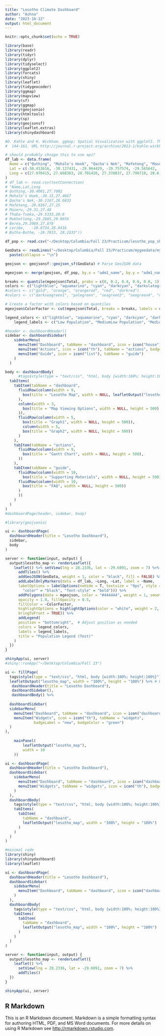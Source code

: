 ```yaml
---
title: "Lesotho Climate Dashboard"
author: "Ashna"
date: "2023-10-12"
output: html_document
---
```


```r
knitr::opts_chunk$set(echo = TRUE)

library(base)
library(readr)
library(tidyr)
library(dplyr)
library(tidyselect)
library(ggplot2)
library(forcats)
library(shiny)
library(leaflet)
library(tidygeocoder)
library(ggmap)
library(mapview)
library(sf)
library(ggmap)
library(geojsonio)
library(htmltools)
library(sp)
library(geojsonsf)
library(leaflet.extras)
library(shinydashboard)

#D. Kahle and H. Wickham. ggmap: Spatial Visualization with ggplot2. The R Journal, 5(1),
#  144-161. URL http://journal.r-project.org/archive/2013-1/kahle-wickham.pdf
```


```r
# should probably chnage this to use api?
df_lab <- data.frame(
  Name = c("Quthing", "Mohale's Hoek", "Qacha's Nek", "Mafeteng", "Maseru", "Thaba-Tseka", "Mokhotlong", "Berea", "Leribe", "Butha-Buthe"),
  Lat = c(-30.413616, -30.127431, -29.964429, -29.757574, -29.565642, -29.5333, -29.2885, -29.2069, -29.018983, -28.823041),
  Long = c(27.970415, 27.668363, 28.701420, 27.378837, 27.796710, 28.6, 29.0656, 27.878, 28.283234, 28.611562)
)
# df_lab <- read.csv(textConnection(
# "Name,Lat,Long
# Quthing,-30.4001,27.7002
# Mohale's Hoek,-30.15,27.4667
# Qacha's Nek,-30.1167,28.6833
# Mafeteng,-29.8167,27.25
# Maseru,-29.31,27.48
# Thaba-Tseka,-29.5333,28.6
# Mokhotlong,-29.2885,29.0656
# Berea,29.2069,27.878
# Leribe,	-28.8734,28.0416
# Butha-Buthe, -28.7833, 28.2333"))
```


```r
df_pop <- read.csv("~/Desktop/Columbia/Fall 23/Practicum/lesotho_pop_short1.csv")
```


```r
GeoData <- readLines("~/Desktop/Columbia/Fall 23/Practicum/mygeodata/mygeodata_merged.json") %>% 
  paste(collapse = "\n") 

geojson <- geojsonsf::geojson_sf(GeoData) # Parse GeoJSON data

mgeojson <- merge(geojson, df_pop, by.x = "adm1_name", by.y = "adm1_name")
```


```r
breaks <- quantile(mgeojson$Total, probs = c(0, 0.2, 0.4, 0.6, 0.8, 1))
colors <- c("lightblue", "aquamarine", "cyan", "darkcyan", "darkslategray")
#colors <- c("gold", "orange", "orangered", "red", "darkred")
#colors <- c("darkseagreen1", "palegreen", "seagreen3", "seagreen4", "darkgreen")

# Create a factor with colors based on quantiles
mgeojson$ColorFactor <- cut(mgeojson$Total, breaks = breaks, labels = colors[1:5], include.lowest = TRUE)

legend_colors <- c("lightblue", "aquamarine", "cyan", "darkcyan", "darkslategray")
    legend_labels <- c("Low Population", "MediumLow Population", "Medium Population","MediumHigh Population", "High Population")

```


```r
#header <- dashboardHeader()
sidebar <- dashboardSidebar(
    sidebarMenu(
      menuItem("Dashboard", tabName = "dashboard", icon = icon("house")),
      menuItem("Actions", icon = icon("th"), tabName = "actions", badgeLabel = "label", badgeColor = "teal"),
      menuItem("Guide", icon = icon("list"), tabName = "guide")
    )
  )

body <- dashboardBody(
      #tags$style(type = "text/css", "html, body {width:100%; height:100%}"),
  tabItems(
    tabItem(tabName = "dashboard",
      fluidRow(column(width = 9,
        box(title = "Lesotho Map", width = NULL, leafletOutput("lesotho_map", height = 500)), # Place the map inside the box
      ),
      column(width = 3,
        box(title = "Map Viewing Options", width = NULL, height = 500)
      )),
      fluidRow(column(width = 5,
        box(title = "Graph1", width = NULL, height = 500)),
        column(width = 5,
        box(title = "Graph2", width = NULL, height = 500))
      )
    ),
    tabItem(tabName = "actions",
      fluidRow(column(width = 9,
        box(title = "Gantt Chart", width = NULL, height = 500),
      ))
    ),
    tabItem(tabName = "guide",
      fluidRow(column(width = 10,
        box(title = "Supporting Materials", width = NULL, height = 500),
      fluidRow(column(width = 10,
        box(title = "FAQ", width = NULL, height = 500))
      )
      ))
    )
  )
)
#dashboardPage(header, sidebar, body)
```


```r
#library(geojsonio)

ui <- dashboardPage(
  dashboardHeader(title = "Lesotho Dashboard"),
  sidebar,
  body
)

server <- function(input, output) {
  output$lesotho_map <- renderLeaflet({
    leaflet() %>% setView(lng = 28.2336, lat = -29.6091, zoom = 7) %>%
      addTiles() %>%
      addGeoJSON(GeoData, weight = 1, color = "black", fill = FALSE) %>%
      addLabelOnlyMarkers(data = df_lab, ~Long, ~Lat, label = ~Name,
      labelOptions = labelOptions(noHide = T, textsize = "9px", style = list(
        "color" = "black", "font-style" = "bold"))) %>%
      addPolygons(data = mgeojson, color = "#444444", weight = 1, smoothFactor = 0.5,
      opacity = 1.0, fillOpacity = 0.5,
      fillColor = ~ColorFactor,
      highlightOptions = highlightOptions(color = "white", weight = 2,
      bringToFront = TRUE)) %>% 
      addLegend(
      position = "bottomright",  # Adjust position as needed
      colors = legend_colors,
      labels = legend_labels,
      title = "Population Legend (Test)"
    ) 
  })
}

shinyApp(ui, server)
#shiny::runApp("~/Desktop/Columbia/Fall 23")
```


```r
ui <- fillPage(
  tags$style(type = "text/css", "html, body {width:100%; height:100%}"),
  leafletOutput("lesotho_map", width = "100%", height = "100%") %>% # Define a leaflet map output
   dashboardHeader(title = "Lesotho Dashboard"),
   dashboardSidebar(),
   dashboardBody() %>%
  
  dashboardSidebar(
  sidebarMenu(
    menuItem("Dashboard", tabName = "dashboard", icon = icon("dashboard")),
    menuItem("Widgets", icon = icon("th"), tabName = "widgets",
             badgeLabel = "new", badgeColor = "green")
  )
),
    
    mainPanel(
        leafletOutput("lesotho_map"),
        width = 10
    ))
```


```r
ui <- dashboardPage(
  dashboardHeader(title = "Lesotho Dashboard"),
  dashboardSidebar(
    sidebarMenu(
      menuItem("Dashboard", tabName = "dashboard", icon = icon("dashboard")),
      menuItem("Widgets", tabName = "widgets", icon = icon("th"), badgeLabel = "null", badgeColor = "green")
    )
  ),
  dashboardBody(
    tags$style(type = "text/css", "html, body {width:100%; height:100%}"),
    tabItems(
      tabItem(
        tabName = "dashboard",
        leafletOutput("lesotho_map", width = "100%", height = "100%")
      )
    )
  )
)
```


```r
#minimal code
library(shiny)
library(shinydashboard)
library(leaflet)

ui <- dashboardPage(
  dashboardHeader(title = "Lesotho Dashboard"),
  dashboardSidebar(
    sidebarMenu(
      menuItem("Dashboard", tabName = "dashboard", icon = icon("dashboard"))
    )
  ),
  dashboardBody(
    tags$style(type = "text/css", "html, body {width:100%; height:100%}"),
    tabItems(
      tabItem(
        tabName = "dashboard",
        leafletOutput("lesotho_map", width = "100%", height = "100%")
      )
    )
  )
)

server <- function(input, output) {
  output$lesotho_map <- renderLeaflet({
    leaflet() %>%
      setView(lng = 28.2336, lat = -29.6091, zoom = 7) %>%
      addTiles()
  })
}

shinyApp(ui, server)
```

## R Markdown

This is an R Markdown document. Markdown is a simple formatting syntax for authoring HTML, PDF, and MS Word documents. For more details on using R Markdown see <http://rmarkdown.rstudio.com>.

